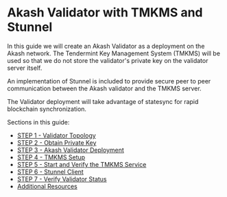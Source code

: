 # Akash Validator with TMKMS and Stunnel

In this guide we will create an Akash Validator as a deployment on the Akash network.  The Tendermint Key Management System (TMKMS) will be used so that we do not store the validator's private key on the validator server itself.

An implementation of Stunnel is included to provide secure peer to peer communication between the Akash validator and the TMKMS server.

The Validator deployment will take advantage of statesync for rapid blockchain synchronization.

Sections in this guide:

* [STEP 1 - Validator Topology](validator-topology.md)
* [STEP 2 - Obtain Private Key](obtain-private-key.md)
* [STEP 3 - Akash Validator Deployment](akash-validator-deployment.md)
* [STEP 4 - TMKMS Setup](tmkms-setup.md)
* [STEP 5 - Start and Verify the TMKMS Service](start-and-verify-the-tmkms-service.md)
* [STEP 6 - Stunnel Client](stunnel-client.md)
* [STEP 7 - Verify Validator Status](verify-validator-status.md)
* [Additional Resources](additional-resources.md)
